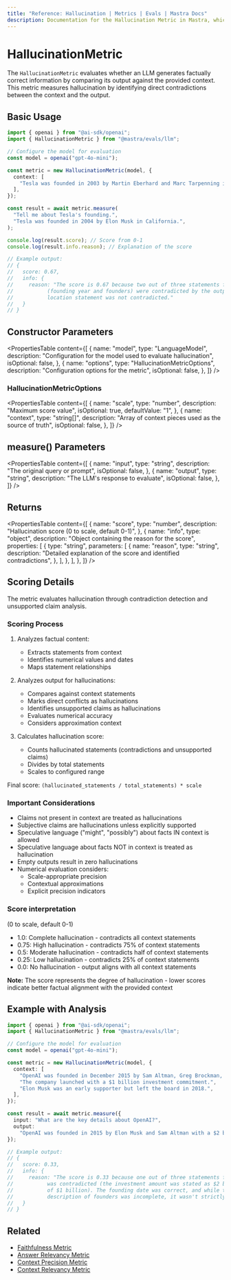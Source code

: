 ---
title: "Reference: Hallucination | Metrics | Evals | Mastra Docs"
description: Documentation for the Hallucination Metric in Mastra, which evaluates the factual correctness of LLM outputs by identifying contradictions with provided context.
---


# HallucinationMetric

<ScorerCallout />

The `HallucinationMetric` evaluates whether an LLM generates factually correct information by comparing its output against the provided context. This metric measures hallucination by identifying direct contradictions between the context and the output.

## Basic Usage

```typescript
import { openai } from "@ai-sdk/openai";
import { HallucinationMetric } from "@mastra/evals/llm";

// Configure the model for evaluation
const model = openai("gpt-4o-mini");

const metric = new HallucinationMetric(model, {
  context: [
    "Tesla was founded in 2003 by Martin Eberhard and Marc Tarpenning in San Carlos, California.",
  ],
});

const result = await metric.measure(
  "Tell me about Tesla's founding.",
  "Tesla was founded in 2004 by Elon Musk in California.",
);

console.log(result.score); // Score from 0-1
console.log(result.info.reason); // Explanation of the score

// Example output:
// {
//   score: 0.67,
//   info: {
//     reason: "The score is 0.67 because two out of three statements from the context
//           (founding year and founders) were contradicted by the output, while the
//           location statement was not contradicted."
//   }
// }
```

## Constructor Parameters

<PropertiesTable
  content={[
    {
      name: "model",
      type: "LanguageModel",
      description: "Configuration for the model used to evaluate hallucination",
      isOptional: false,
    },
    {
      name: "options",
      type: "HallucinationMetricOptions",
      description: "Configuration options for the metric",
      isOptional: false,
    },
  ]}
/>

### HallucinationMetricOptions

<PropertiesTable
  content={[
    {
      name: "scale",
      type: "number",
      description: "Maximum score value",
      isOptional: true,
      defaultValue: "1",
    },
    {
      name: "context",
      type: "string[]",
      description: "Array of context pieces used as the source of truth",
      isOptional: false,
    },
  ]}
/>

## measure() Parameters

<PropertiesTable
  content={[
    {
      name: "input",
      type: "string",
      description: "The original query or prompt",
      isOptional: false,
    },
    {
      name: "output",
      type: "string",
      description: "The LLM's response to evaluate",
      isOptional: false,
    },
  ]}
/>

## Returns

<PropertiesTable
  content={[
    {
      name: "score",
      type: "number",
      description: "Hallucination score (0 to scale, default 0-1)",
    },
    {
      name: "info",
      type: "object",
      description: "Object containing the reason for the score",
      properties: [
        {
          type: "string",
          parameters: [
            {
              name: "reason",
              type: "string",
              description:
                "Detailed explanation of the score and identified contradictions",
            },
          ],
        },
      ],
    },
  ]}
/>

## Scoring Details

The metric evaluates hallucination through contradiction detection and unsupported claim analysis.

### Scoring Process

1. Analyzes factual content:

   - Extracts statements from context
   - Identifies numerical values and dates
   - Maps statement relationships

2. Analyzes output for hallucinations:

   - Compares against context statements
   - Marks direct conflicts as hallucinations
   - Identifies unsupported claims as hallucinations
   - Evaluates numerical accuracy
   - Considers approximation context

3. Calculates hallucination score:
   - Counts hallucinated statements (contradictions and unsupported claims)
   - Divides by total statements
   - Scales to configured range

Final score: `(hallucinated_statements / total_statements) * scale`

### Important Considerations

- Claims not present in context are treated as hallucinations
- Subjective claims are hallucinations unless explicitly supported
- Speculative language ("might", "possibly") about facts IN context is allowed
- Speculative language about facts NOT in context is treated as hallucination
- Empty outputs result in zero hallucinations
- Numerical evaluation considers:
  - Scale-appropriate precision
  - Contextual approximations
  - Explicit precision indicators

### Score interpretation

(0 to scale, default 0-1)

- 1.0: Complete hallucination - contradicts all context statements
- 0.75: High hallucination - contradicts 75% of context statements
- 0.5: Moderate hallucination - contradicts half of context statements
- 0.25: Low hallucination - contradicts 25% of context statements
- 0.0: No hallucination - output aligns with all context statements

**Note:** The score represents the degree of hallucination - lower scores indicate better factual alignment with the provided context

## Example with Analysis

```typescript
import { openai } from "@ai-sdk/openai";
import { HallucinationMetric } from "@mastra/evals/llm";

// Configure the model for evaluation
const model = openai("gpt-4o-mini");

const metric = new HallucinationMetric(model, {
  context: [
    "OpenAI was founded in December 2015 by Sam Altman, Greg Brockman, and others.",
    "The company launched with a $1 billion investment commitment.",
    "Elon Musk was an early supporter but left the board in 2018.",
  ],
});

const result = await metric.measure({
  input: "What are the key details about OpenAI?",
  output:
    "OpenAI was founded in 2015 by Elon Musk and Sam Altman with a $2 billion investment.",
});

// Example output:
// {
//   score: 0.33,
//   info: {
//     reason: "The score is 0.33 because one out of three statements from the context
//           was contradicted (the investment amount was stated as $2 billion instead
//           of $1 billion). The founding date was correct, and while the output's
//           description of founders was incomplete, it wasn't strictly contradictory."
//   }
// }
```

## Related

- [Faithfulness Metric](./faithfulness)
- [Answer Relevancy Metric](./answer-relevancy)
- [Context Precision Metric](./context-precision)
- [Context Relevancy Metric](./context-relevancy)
